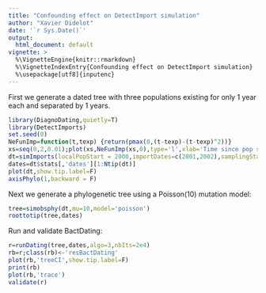 ```yaml
---
title: "Confounding effect on DetectImport simulation"
author: "Xavier Didelot"
date: '`r Sys.Date()`'
output:
  html_document: default
vignette: >
  %\VignetteEngine{knitr::rmarkdown}
  %\VignetteIndexEntry{Confounding effect on DetectImport simulation}
  %\usepackage[utf8]{inputenc}
---
```


First we generate a dated tree with three populations existing for only 1 year each and separated by 1 years.

```r
library(DiagnoDating,quietly=T)
library(DetectImports)
set.seed(0)
NeFunImp=function(t,texp) {return(pmax(0,(t-texp)-(t-texp)^2))}
xs=seq(0,2,0.01);plot(xs,NeFunImp(xs,0),type='l',xlab='Time since pop start',ylab='Pop size')
dt=simImports(localPopStart = 2000,importDates=c(2001,2002),samplingStartDate = 2000,samplingEndDate = 2100,samplingNumber = 100,globalNeg = 10,NeFunImp = NeFunImp)
dates=dt$stats[,'dates'][1:Ntip(dt)]
plot(dt,show.tip.label=F)
axisPhylo(1,backward = F)
```

Next we generate a phylogenetic tree using a Poisson(10) mutation model:
```r
tree=simobsphy(dt,mu=10,model='poisson')
roottotip(tree,dates)
```

Run and validate BactDating:
```r
r=runDating(tree,dates,algo=3,nbIts=2e4)
rb=r;class(rb)<-'resBactDating'
plot(rb,'treeCI',show.tip.label=F)
print(rb)
plot(rb,'trace')
validate(r)
```
